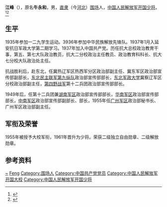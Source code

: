 '''江峰'''（{{bd|1914年||1962年}}），原名'''牛永和'''，男，[[直隶|直隶]]（今[[河北|河北]]）[[围场|围场]]人，[[中国人民解放军开国少将|中国人民解放军开国少将]]。<ref>{{Cite book|title=中国抗日战争人物大词典|author=刘景泉主编; 沈久泉, 王凯捷, 李卓副主编|publisher=天津大学出版社|year=1999|isbn=|location=|pages=}}</ref><ref>{{Cite book|title=中华军事人物大辞典|author=吴如蒿著; 陈策才, 张光彩, 赵功德等副主编|publisher=新华出版社|year=1989|isbn=|location=北京|pages=}}</ref>

== 生平 ==
1935年参加一二九学生运动。3936年参加中华民族解放先锋队。1937年1月入延安抗日军政大学第二期学习。1937年加入中国共产党。历任抗大总校政治教育干事，第五、第七大队政治教员，抗大二分校政治主任教员、政治教育科科长、抗大七分校大队政治处主任。

抗战胜利后，赴东北，任冀热辽军区热西军分区政治部副主任、冀东军区政治部宣传部副部长，[[东北民主联军|东北民主联军]][[中国人民解放军第四十六军|第九纵队]]政治部宣传部部长，[[东北军政大学|东北军政大学]]冀察辽军区分校政治部副主任，[[第四野战军|第四野战军]]第十二兵团政治部宣传部部长。

1949年后，任第十二兵团兼[[湖南军区|湖南军区]]政治部宣传部部长，[[华南军区|华南军区]]政治部宣传部部长，[[中南军区|中南军区]]政治部宣传部副部长、部长，1955年任[[广州军区|广州军区]]政治部秘书长、广州军区政治部副主任。

== 军衔及荣誉 ==
1955年被授予大校军衔，1961年晋升为少将。荣获二级独立自由勋章、二级解放勋章。

== 参考资料 ==
{{reflist}}

{{Authority control}}
{{DEFAULTSORT:Jiang江}}
[[Category:牛姓|~]]
[[Category:江姓|Feng]]
[[Category:围场人|Category:围场人]]
[[Category:中国共产党党员|Category:中国共产党党员]]
[[Category:中国人民解放军开国大校|Category:中国人民解放军开国大校]]
[[Category:中国人民解放军开国少将|Category:中国人民解放军开国少将]]

{{中国人物小作品}}